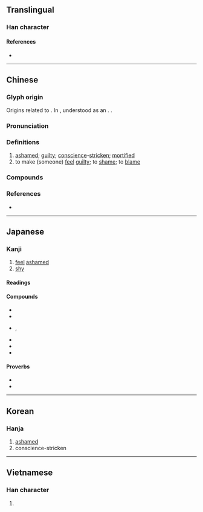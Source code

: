 {{also|媿}}
{{character info/new}}
==Translingual==

===Han character===
{{Han char|rn=61|rad=心|as=10|sn=13|four=96013|canj=PHUI|ids=⿰忄鬼}}

====References====
* {{Han ref|kx=0396.080|dkj=10982|dj=0734.150|hdz=42329.110|uh=6127|ud=24871|bh=B75C|bd=46940}}

----

==Chinese==
{{zh-forms}}

===Glyph origin===
{{Han etym}}
Origins related to {{zh-l|媿}}. In ''{{w|Shuowen}}'', understood as an {{Han compound|恥|鬼|ls=ic|t1=shame|abb1=y|t2=spirit}}. {{Han compound|忄|鬼|ls=psc|c1=s|c2=p|t1=heart}}.

===Pronunciation===
{{zh-pron
|m=kuì
|m-s=
|c=kwai3,kwai5
|c-t=
|g=
|h=pfs=
|j=
|md=
|mn=khùi
|mn-t=
|w=
|x=
|mc=y
|oc=y
|cat=a,v
}}

===Definitions===
{{zh-hanzi}}

# [[ashamed]]; [[guilty]]; [[conscience]]-[[stricken]]; [[mortified]]
# to make (someone) [[feel]] [[guilty]]; to [[shame]]; to [[blame]]

===Compounds===
{{zh-der|愧對|愧恨|愧悔|愧疚|愧色|愧痛|不愧不怍|不愧屋漏|愧恧|愧怍|俯仰無愧|惶愧|愧汗|問心無愧|受之有愧|感愧並交|慚愧無地|不愧|愧赧|愧汗怍人|愧歉|愧服|愧不敢當|感愧交集|愧惶無地|悔愧|仰不愧天|居心無愧|慚愧|於心無愧|滿面羞愧|捫心無愧|林慚澗愧|文愧金聲|抱愧|無愧|當之無愧|羞愧|討愧|自愧弗如|赧愧}}

===References===
* {{R:yue:mfccd}}

----

==Japanese==

===Kanji===
{{ja-kanji|grade=|rs=心10}}

# [[feel]] [[ashamed]]
# [[shy]]

====Readings====
{{ja-readings
|goon=き<き<くゐ
|kanon=き<き<くゐ
|kun=は-じる<は-ぢる, は-じらう<は-ぢらふ, はずかし-める<はづかし-める, とが-める
}}

====Compounds====
{{der-top|Compounds}}
* {{ja-r|愧死|きし}}
* {{ja-r|愧赧|きたん}}
* {{ja-r|慚愧|ざんき|rom=-}}, {{ja-r|慙愧|ざんき}}
* {{ja-r|羞愧|しゅうき}}
* {{ja-r|無愧|むぎ}}
* {{ja-r|屋漏に愧じず|おくろう に はじず}}
{{der-bottom}}

====Proverbs====
* {{ja-r|[[仰いで天に愧じず|仰いで天に愧じず]][[仰いで天に愧じず，俯して地に怍じず|，俯して地に怍じず]]|あおい で てん に はじず，ふ して ち に はじず}}
* {{ja-r|俯仰%天地に愧じず|ふぎょう% てんち に はじず}}

----

==Korean==

===Hanja===
{{ko-hanja|hangeul=괴|eumhun=|rv=goe|mr=koe|y=koy}}

# [[ashamed]]
# conscience-stricken

----

==Vietnamese==

===Han character===
{{vi-hantu|rs=心10|quý}}

# {{defn|lang=vi|sort=心10}}

{{cln|vi|Han tu}}